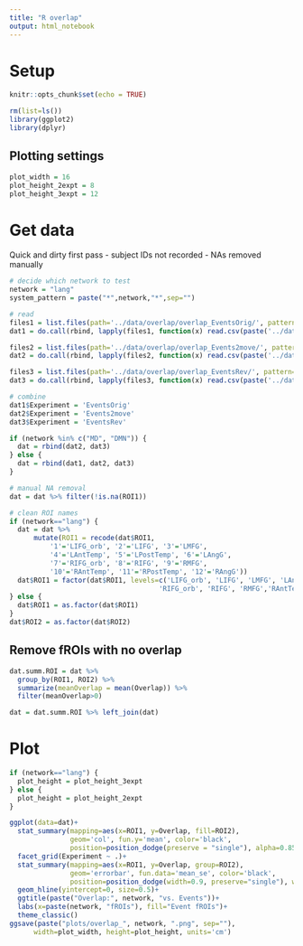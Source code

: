 ```yaml
---
title: "R overlap"
output: html_notebook
---
```


# Setup

```r
knitr::opts_chunk$set(echo = TRUE)

rm(list=ls()) 
library(ggplot2)
library(dplyr)
```

## Plotting settings 

```r
plot_width = 16
plot_height_2expt = 8
plot_height_3expt = 12
```

# Get data

Quick and dirty first pass 
- subject IDs not recorded
- NAs removed manually

```r
# decide which network to test
network = "lang"
system_pattern = paste("*",network,"*",sep="")

# read
files1 = list.files(path='../data/overlap/overlap_EventsOrig/', pattern=system_pattern)
dat1 = do.call(rbind, lapply(files1, function(x) read.csv(paste('../data/overlap/overlap_EventsOrig/', x, sep=''))))

files2 = list.files(path='../data/overlap/overlap_Events2move/', pattern=system_pattern)
dat2 = do.call(rbind, lapply(files2, function(x) read.csv(paste('../data/overlap/overlap_Events2move/', x, sep=''))))

files3 = list.files(path='../data/overlap/overlap_EventsRev/', pattern=system_pattern)
dat3 = do.call(rbind, lapply(files3, function(x) read.csv(paste('../data/overlap/overlap_EventsRev/', x, sep=''))))

# combine
dat1$Experiment = 'EventsOrig'
dat2$Experiment = 'Events2move'
dat3$Experiment = 'EventsRev'

if (network %in% c("MD", "DMN")) {
  dat = rbind(dat2, dat3)
} else {
  dat = rbind(dat1, dat2, dat3)
}

# manual NA removal
dat = dat %>% filter(!is.na(ROI1))

# clean ROI names
if (network=="lang") {
  dat = dat %>%
      mutate(ROI1 = recode(dat$ROI1,
          '1'='LIFG_orb', '2'='LIFG', '3'='LMFG',
          '4'='LAntTemp', '5'='LPostTemp', '6'='LAngG',
          '7'='RIFG_orb', '8'='RIFG', '9'='RMFG',
          '10'='RAntTemp', '11'='RPostTemp', '12'='RAngG'))
  dat$ROI1 = factor(dat$ROI1, levels=c('LIFG_orb', 'LIFG', 'LMFG', 'LAntTemp', 'LPostTemp', 'LAngG',
                                     'RIFG_orb', 'RIFG', 'RMFG','RAntTemp', 'RPostTemp', 'RAngG'))
} else {
  dat$ROI1 = as.factor(dat$ROI1)
}
dat$ROI2 = as.factor(dat$ROI2)
```

## Remove fROIs with no overlap
```r
dat.summ.ROI = dat %>%
  group_by(ROI1, ROI2) %>% 
  summarize(meanOverlap = mean(Overlap)) %>%
  filter(meanOverlap>0)

dat = dat.summ.ROI %>% left_join(dat)
```

# Plot

```r
if (network=="lang") {
  plot_height = plot_height_3expt
} else {
  plot_height = plot_height_2expt
}

ggplot(data=dat)+
  stat_summary(mapping=aes(x=ROI1, y=Overlap, fill=ROI2),
               geom='col', fun.y='mean', color='black', 
               position=position_dodge(preserve = "single"), alpha=0.85)+
  facet_grid(Experiment ~ .)+
  stat_summary(mapping=aes(x=ROI1, y=Overlap, group=ROI2),
               geom='errorbar', fun.data='mean_se', color='black', 
               position=position_dodge(width=0.9, preserve="single"), width=0)+
  geom_hline(yintercept=0, size=0.5)+
  ggtitle(paste("Overlap:", network, "vs. Events"))+
  labs(x=paste(network, "fROIs"), fill="Event fROIs")+
  theme_classic()
ggsave(paste("plots/overlap_", network, ".png", sep=""),
      width=plot_width, height=plot_height, units='cm')
```